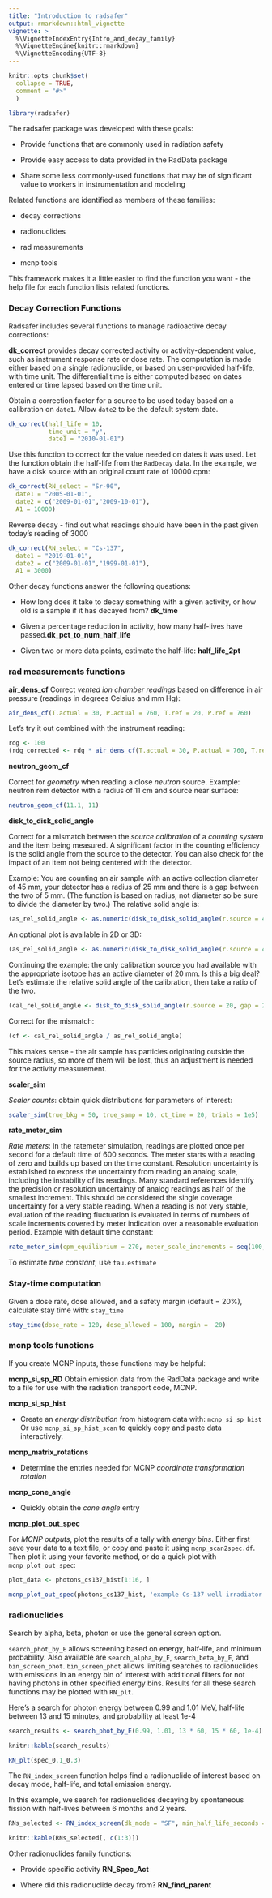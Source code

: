 ```yaml
---
title: "Introduction to radsafer"
output: rmarkdown::html_vignette
vignette: >
  %\VignetteIndexEntry{Intro_and_decay_family}
  %\VignetteEngine{knitr::rmarkdown}
  %\VignetteEncoding{UTF-8}
---
```


```r
knitr::opts_chunk$set(
  collapse = TRUE,
  comment = "#>"
  )
```

```r
library(radsafer)
```

The radsafer package was developed with these goals:

* Provide functions that are commonly used in radiation safety

* Provide easy access to data provided in the RadData package

* Share some less commonly-used functions that may be of significant value to workers in instrumentation and modeling

Related functions are identified as members of these families:

* decay corrections 

* radionuclides 

* rad measurements 

* mcnp tools 

This framework makes it a little easier to find the function you want - the help file for each function lists related functions.

### Decay Correction Functions

Radsafer includes several functions to manage radioactive decay corrections:

**dk_correct** provides decay corrected activity or activity-dependent value, such as instrument response rate or dose rate. The computation is made either based on a single radionuclide, or based on user-provided half-life, with time unit. The differential time is either computed based on dates entered or time lapsed  based on the time unit. 

Obtain a correction factor for a source to be used today based on a calibration on `date1`. Allow `date2` to be the default system date.

```r
dk_correct(half_life = 10,
           time_unit = "y",
           date1 = "2010-01-01")
```

Use this function to correct for the value needed on dates it was used. Let the function obtain the half-life from the `RadDecay` data. In the example, we have a disk source with an original count rate of 10000 cpm:

```r
dk_correct(RN_select = "Sr-90",
  date1 = "2005-01-01",
  date2 = c("2009-01-01","2009-10-01"),
  A1 = 10000)
```

Reverse decay - find out what readings should have been in the past given today's reading of 3000

```r
dk_correct(RN_select = "Cs-137", 
  date1 = "2019-01-01", 
  date2 = c("2009-01-01","1999-01-01"), 
  A1 = 3000)
```

Other decay functions answer the following questions:

* How long does it take to decay something with a given activity, or how old is a sample if it has decayed from? **dk_time**

* Given a percentage reduction in activity, how many half-lives have passed.**dk_pct_to_num_half_life**

* Given two or more data points, estimate the half-life: **half_life_2pt**

### rad measurements functions
**air_dens_cf**
Correct _vented ion chamber readings_ based on difference in air pressure (readings in degrees Celsius and mm Hg):
```r
air_dens_cf(T.actual = 30, P.actual = 760, T.ref = 20, P.ref = 760)
```
Let's try it out combined with the instrument reading:
```r
rdg <- 100
(rdg_corrected <- rdg * air_dens_cf(T.actual = 30, P.actual = 760, T.ref = 20, P.ref = 760))
```

**neutron_geom_cf**

Correct for _geometry_ when reading a close _neutron_ source. Example: neutron rem detector with a radius of 11 cm and source near surface:
```r
neutron_geom_cf(11.1, 11)
```

**disk_to_disk_solid_angle**

Correct for a mismatch between the _source calibration_ of a _counting system_ and the item being measured. A significant factor in the counting efficiency is the solid angle from the source to the detector. You can also check for the impact of an item not being centered with the detector.

Example: You are counting an air sample with an active collection diameter of 45 mm, your detector has a radius of 25 mm and there is a gap between the two of 5 mm. (The function is based on radius, not diameter so be sure to divide the diameter by two.) The relative solid angle is:

```r
(as_rel_solid_angle <- as.numeric(disk_to_disk_solid_angle(r.source = 45/2, gap = 20, r.detector = 12.5, runs = 1e4, plot.opt = "n")))
```

An optional plot is available in 2D or 3D:
```r
(as_rel_solid_angle <- as.numeric(disk_to_disk_solid_angle(r.source = 45/2, gap = 20, r.detector = 12.5, runs = 1e4, plot.opt = "3d")))
```
 
Continuing the example: the only calibration source you had available with the appropriate isotope has an active diameter of 20 mm. Is this a big deal? Let's estimate the relative solid angle of the calibration, then take a ratio of the two.

```r
(cal_rel_solid_angle <- disk_to_disk_solid_angle(r.source = 20, gap = 20, r.detector = 12.5, runs = 1e4, plot.opt = "n"))
```
Correct for the mismatch:
```r
(cf <- cal_rel_solid_angle / as_rel_solid_angle)
```
This makes sense - the air sample has particles originating outside the source radius, so more of them will be lost, thus an adjustment is needed for the activity measurement.

**scaler_sim**

_Scaler counts_: obtain quick distributions for parameters of interest:
```r
scaler_sim(true_bkg = 50, true_samp = 10, ct_time = 20, trials = 1e5)
```

**rate_meter_sim**

_Rate meters_: In the ratemeter simulation, readings are plotted once per second for a default time of 600 seconds. The meter starts with a reading of zero and builds up based on the time constant. Resolution uncertainty is established to express the uncertainty from reading an analog scale, including the instability of its readings. Many standard references identify the precision or resolution uncertainty of analog readings as half of the smallest increment. This should be considered the single coverage uncertainty for a very stable reading. When a reading is not very stable, evaluation of the reading fluctuation is evaluated in terms of numbers of scale increments covered by meter indication over a reasonable evaluation period. Example with default time constant:
```r
rate_meter_sim(cpm_equilibrium = 270, meter_scale_increments = seq(100, 1000, 20))
```

To estimate _time constant_, use `tau.estimate`

### Stay-time computation

Given a dose rate, dose allowed, and a safety margin (default = 20%), calculate stay time with: `stay_time`
```r
stay_time(dose_rate = 120, dose_allowed = 100, margin =  20)
```

### mcnp tools functions

If you create MCNP inputs, these functions may be helpful:

**mcnp_si_sp_RD**
Obtain emission data from the RadData package and write to a file for use with the radiation transport code, MCNP.

**mcnp_si_sp_hist** 

* Create an _energy distribution_ from histogram data with: `mcnp_si_sp_hist` Or use `mcnp_si_sp_hist_scan` to quickly copy and paste data interactively.


**mcnp_matrix_rotations**

* Determine the entries needed for MCNP _coordinate transformation rotation_ 

**mcnp_cone_angle**

* Quickly obtain the _cone angle_ entry

**mcnp_plot_out_spec**

For _MCNP outputs_, plot the results of a tally with _energy bins_. Either first save your data to a text file, or copy and paste it using `mcnp_scan2spec.df`. Then plot it using your favorite method, or do a quick plot with `mcnp_plot_out_spec`:

```r
plot_data <- photons_cs137_hist[1:16, ]
```
```r
mcnp_plot_out_spec(photons_cs137_hist, 'example Cs-137 well irradiator')
```

### radionuclides
Search by alpha, beta, photon or use the general screen option. 

`search_phot_by_E` allows screening based on energy, half-life, and minimum probability. Also available are `search_alpha_by_E`, `search_beta_by_E`, and `bin_screen_phot`. `bin_screen_phot` allows limiting searches to radionuclides with emissions in an energy bin of interest with additional filters for not having photons in other specified energy bins. Results for all these search functions may be plotted with `RN_plt`.

Here's a search for photon energy between 0.99 and 1.01 MeV, half-life between 13 and 15 minutes, and probability at least 1e-4

```r
search_results <- search_phot_by_E(0.99, 1.01, 13 * 60, 15 * 60, 1e-4)
```

```r
knitr::kable(search_results)
```

```r
RN_plt(spec_0.1_0.3)
```

The `RN_index_screen` function helps find a radionuclide of interest based on decay mode, half-life, and total emission energy.

In this example, we search for radionuclides decaying by spontaneous fission with half-lives between 6 months and 2 years.

```r
RNs_selected <- RN_index_screen(dk_mode = "SF", min_half_life_seconds = 0.5 * 3.153e7, max_half_life_seconds = 2 * 3.153e7)
```

```r
knitr::kable(RNs_selected[, c(1:3)])
```

Other radionuclides family functions:

* Provide specific activity **RN_Spec_Act**

* Where did this radionuclide decay from? **RN_find_parent**
